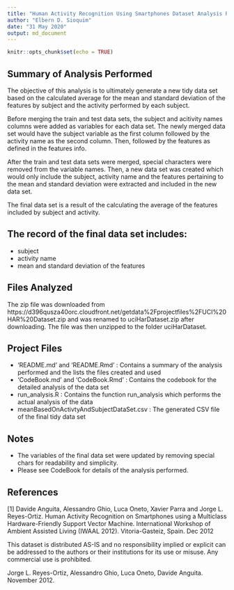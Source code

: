 ```yaml
---
title: "Human Activity Recognition Using Smartphones Dataset Analysis README"
author: "Elbern D. Sioquim"
date: "31 May 2020"
output: md_document
---
```


```r
knitr::opts_chunk$set(echo = TRUE)
```

## Summary of Analysis Performed

The objective of this analysis is to ultimately generate a new tidy data set based on the calculated average for the mean and standard deviation of the features by subject and the activity performed by each subject. 

Before merging the train and test data sets, the subject and acitivity names columns were added as variables for each data set. The newly merged data set would have the subject variable as the first column followed by the activity name as the second column. Then, followed by the features as defined in the features info.

After the train and test data sets were merged, special characters were removed from the variable names. Then, a new data set was created which would only include the subject, activity name and the features pertaining to the mean and standard deviation were extracted and included in the new data set.

The final data set is a result of the calculating the average of the features included by subject and activity.

## The record of the final data set includes:

- subject
- activity name
- mean and standard deviation of the features

## Files Analyzed

The zip file was downloaded from https://d396qusza40orc.cloudfront.net/getdata%2Fprojectfiles%2FUCI%20HAR%20Dataset.zip and was renamed to uciHarDataset.zip after downloading. The file was then unzipped to the folder uciHarDataset.

## Project Files

- 'README.md' and 'README.Rmd' : Contains a summary of the analysis performed and the lists the files created and used
- 'CodeBook.md' and 'CodeBook.Rmd' : Contains the codebook for the detailed analysis of the data set
- run_analysis.R : Contains the function run_analysis which performs the actual analysis of the data
- meanBasedOnActivtyAndSubjectDataSet.csv : The generated CSV file of the final tidy data set

## Notes
- The variables of the final data set were updated by removing special chars for readability and simplicity.
- Please see CodeBook for details of the analysis performed.

## References
[1] Davide Anguita, Alessandro Ghio, Luca Oneto, Xavier Parra and Jorge L. Reyes-Ortiz. Human Activity Recognition on Smartphones using a Multiclass Hardware-Friendly Support Vector Machine. International Workshop of Ambient Assisted Living (IWAAL 2012). Vitoria-Gasteiz, Spain. Dec 2012

This dataset is distributed AS-IS and no responsibility implied or explicit can be addressed to the authors or their institutions for its use or misuse. Any commercial use is prohibited.

Jorge L. Reyes-Ortiz, Alessandro Ghio, Luca Oneto, Davide Anguita. November 2012.




